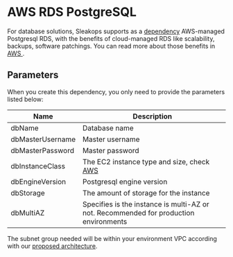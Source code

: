 
# AWS RDS PostgreSQL

For database solutions, Sleakops supports as a [dependency](./index.md) AWS-managed Postgresql RDS, with the benefits of cloud-managed RDS like scalability, backups, software patchings. You can read more about those benefits in [AWS <FiExternalLink/>](https://docs.aws.amazon.com/AmazonRDS/latest/UserGuide/Welcome.html#Welcome.Concepts.RDS).

## Parameters

When you create this dependency, you only need to provide the parameters listed below:

| Name             | Description |
| ---------------- | ----------- |
| dbName           | Database name|
| dbMasterUsername | Master username|
| dbMasterPassword | Master password|
| dbInstanceClass  | The EC2 instance type and size, check [AWS <FiExternalLink/>](https://docs.aws.amazon.com/AmazonRDS/latest/UserGuide/Concepts.DBInstanceClass.html#Concepts.DBInstanceClass.Types) |
| dbEngineVersion  | Postgresql engine version|
| dbStorage        | The amount of storage for the instance|
| dbMultiAZ | Specifies is the instance is multi-AZ or not. Recommended for production environments|

The subnet group needed will be within your environment VPC according with our [proposed architecture](/docs/provider/aws.mdx).

<!--
        persistence_db_group = aws.rds.SubnetGroup(
            f"db_subnet_group-{self.VPC_ID}",
            subnet_ids=[
                n["id"] for n in self.get_network_output()["persistence_subnet_ids"]
            ],
            tags={
                "Name": f"DBSubnetGroup-{self.VPC_ID}",
            },
        )
        dbname = self.CONFIG.get("dbName")
        if dbname == "database":
            dbname = f"{self.NAME}-{dbname}"
        aws.rds.Instance(
            self.NAME,
            instance_class=self.CONFIG.get("dbInstanceClass"),
            allocated_storage=self.CONFIG.get("dbStorage"),
            engine_version=self.CONFIG.get("dbEngineVersion"),
            parameter_group_name="default.postgres14",
            db_name=dbname,
            password=self.CONFIG.get("dbMasterPassword"),
            username=self.CONFIG.get("dbMasterUsername"),
            skip_final_snapshot=True,
            engine="postgres",
            db_subnet_group_name=persistence_db_group.name,
        ) -->
